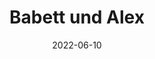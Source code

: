 ---
title: Babett und Alex
date: 2022-06-10
image: /images/hochzeitsblog/shooting/babett-alex3.jpg
width: 2000
height: 1333
category: Shooting
couple_category: Babett und Alex
weight: 1103
---